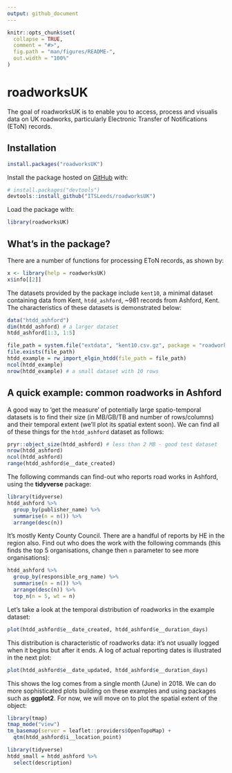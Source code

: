 ```yaml
---
output: github_document
---
```


<!-- README.md is generated from README.Rmd. Please edit that file -->

```r
knitr::opts_chunk$set(
  collapse = TRUE,
  comment = "#>",
  fig.path = "man/figures/README-",
  out.width = "100%"
)
```

# roadworksUK

The goal of roadworksUK is to enable you to access, process and visualis data on UK roadworks, particularly Electronic Transfer of Notifications (EToN) records.

## Installation

<!-- You can install the released version of roadworksUK from [CRAN](https://CRAN.R-project.org) with: -->

```r
install.packages("roadworksUK")
```

Install the package hosted on [GitHub](https://github.com/) with:

```r
# install.packages("devtools")
devtools::install_github("ITSLeeds/roadworksUK")
```

Load the package with:

```r
library(roadworksUK)
```


## What's in the package?

There are a number of functions for processing EToN records, as shown by:

```r
x <- library(help = roadworksUK)
x$info[[2]]
```

The datasets provided by the package include `kent10`, a minimal dataset containing data from Kent, `htdd_ashford`, ~981 records from Ashford, Kent.
The characteristics of these datasets is demonstrated below:

```r
data("htdd_ashford")
dim(htdd_ashford) # a larger dataset
htdd_ashford[1:3, 1:5]
```


```r
file_path = system.file("extdata", "kent10.csv.gz", package = "roadworksUK")
file.exists(file_path)
htdd_example = rw_import_elgin_htdd(file_path = file_path)
ncol(htdd_example)
nrow(htdd_example) # a small dataset with 10 rows
```

## A quick example: common roadworks in Ashford

A good way to 'get the measure' of potentially large spatio-temporal datasets is to find their size (in MB/GB/TB and number of rows/columns) and their temporal extent (we'll plot its spatial extent soon).
We can find all of these things for the `htdd_ashford` dataset as follows:

```r
pryr::object_size(htdd_ashford) # less than 2 MB - good test dataset
nrow(htdd_ashford)
ncol(htdd_ashford)
range(htdd_ashford$e__date_created)
```


The following commands can find-out who reports road works in Ashford, using the **tidyverse** package:

```r
library(tidyverse)
htdd_ashford %>% 
  group_by(publisher_name) %>% 
  summarise(n = n()) %>% 
  arrange(desc(n))
```

It's mostly Kenty County Council. There are a handful of reports by HE in the region also.
Find out who does the work with the following commands (this finds the top 5 organisations, change then `n` parameter to see more organisations):

```r
htdd_ashford %>% 
  group_by(responsible_org_name) %>% 
  summarise(n = n()) %>% 
  arrange(desc(n)) %>% 
  top_n(n = 5, wt = n)
```

Let's take a look at the temporal distribution of roadworks in the example dataset:

```r
plot(htdd_ashford$e__date_created, htdd_ashford$e__duration_days)
```

This distribution is characteristic of roadworks data: it's not usually logged when it begins but after it ends.
A log of actual reporting dates is illustrated in the next plot:

```r
plot(htdd_ashford$e__date_updated, htdd_ashford$e__duration_days)
```

This shows the log comes from a single month (June) in 2018.
We can do more sophisticated plots building on these examples and using packages such as **ggplot2**.
For now, we will move on to plot the spatial extent of the object:

```r
library(tmap)
tmap_mode("view")
tm_basemap(server = leaflet::providers$OpenTopoMap) +
  qtm(htdd_ashford$i__location_point)
```



```r
library(tidyverse)
htdd_small = htdd_ashford %>% 
  select(description)
```


